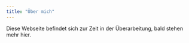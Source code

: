 ```yaml
---
title: "Über mich"
---
```


Diese Webseite befindet sich zur Zeit in der Überarbeitung, bald stehen mehr hier.